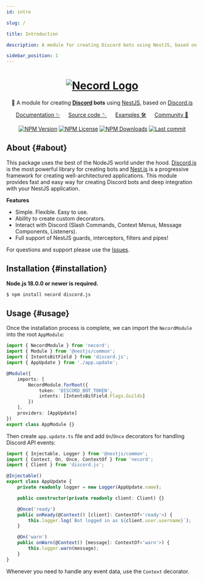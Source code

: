```yaml
---
id: intro

slug: /

title: Introduction

description: A module for creating Discord bots using NestJS, based on Discord.js.

sidebar_position: 1
---
```


<div align="center">
   <h1>
       <a href="#"><img src="https://necord.org/img/logo.png" alt ="Necord Logo" /></a>
   </h1>
   🤖 A module for creating <b><a href="https://discord.com/">Discord</a> bots</b> using <a href="https://nestjs.com">NestJS</a>, based on <a href="https://discord.js.org/">Discord.js</a>


   <a href="https://necord.org">Documentation ✨</a> &emsp; <a href="https://github.com/necordjs/necord">Source code 🪡</a> &emsp; <a href="https://github.com/necordjs/samples">Examples 🛠️</a> &emsp; <a href="https://discord.gg/mcBYvMTnwP">Community 💬</a>
</div>

<p align="center">
    <a href='https://img.shields.io/npm/v/necord'><img src="https://img.shields.io/npm/v/necord" alt="NPM Version" /></a>
    <a href='https://img.shields.io/npm/l/necord'><img src="https://img.shields.io/npm/l/necord" alt="NPM License" /></a>
    <a href='https://img.shields.io/npm/dm/necord'><img src="https://img.shields.io/npm/dm/necord" alt="NPM Downloads" /></a>
    <a href='https://img.shields.io/github/last-commit/necordjs/necord'><img src="https://img.shields.io/github/last-commit/SocketSomeone/necord" alt="Last commit" /></a>
</p>

## About {#about}

This package uses the best of the NodeJS world under the hood. [Discord.js](https://github.com/discordjs/discord.js) is the most powerful
library for creating bots and [Nest.js](https://github.com/nestjs) is a progressive framework for creating well-architectured applications.
This module provides fast and easy way for creating Discord bots and deep integration with your NestJS application.

**Features**

-   Simple. Flexible. Easy to use.
-   Ability to create custom decorators.
-   Interact with Discord (Slash Commands, Context Menus, Message Components, Listeners).
-   Full support of NestJS guards, interceptors, filters and pipes!

For questions and support please use
the [Issues](https://github.com/necordjs/necord/issues/new?assignees=&labels=question&template=question.yml).

## Installation {#installation}

**Node.js 18.0.0 or newer is required.**

```bash npm2yarn
$ npm install necord discord.js
```

## Usage {#usage}

Once the installation process is complete, we can import the `NecordModule` into the root `AppModule`:

```typescript title="src/app.module.ts"
import { NecordModule } from 'necord';
import { Module } from '@nestjs/common';
import { IntentsBitField } from 'discord.js';
import { AppUpdate } from './app.update';

@Module({
    imports: [
        NecordModule.forRoot({
            token: 'DISCORD_BOT_TOKEN',
            intents: [IntentsBitField.Flags.Guilds]
        })
    ],
    providers: [AppUpdate]
})
export class AppModule {}
```

Then create `app.update.ts` file and add `On`/`Once` decorators for handling Discord API events:

```typescript title="src/app.update.ts"
import { Injectable, Logger } from '@nestjs/common';
import { Context, On, Once, ContextOf } from 'necord';
import { Client } from 'discord.js';

@Injectable()
export class AppUpdate {
    private readonly logger = new Logger(AppUpdate.name);

    public constructor(private readonly client: Client) {}

    @Once('ready')
    public onReady(@Context() [client]: ContextOf<'ready'>) {
        this.logger.log(`Bot logged in as ${client.user.username}`);
    }

    @On('warn')
    public onWarn(@Context() [message]: ContextOf<'warn'>) {
        this.logger.warn(message);
    }
}
```

Whenever you need to handle any event data, use the `Context` decorator.

